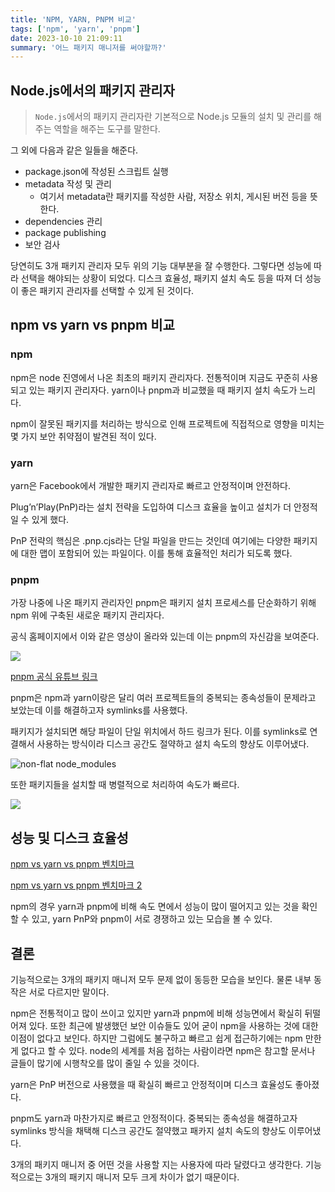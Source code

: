```yaml
---
title: 'NPM, YARN, PNPM 비교'
tags: ['npm', 'yarn', 'pnpm']
date: 2023-10-10 21:09:11
summary: '어느 패키지 매니저를 써야할까?'
---
```


## Node.js에서의 패키지 관리자

> `Node.js`에서의 패키지 관리자란 기본적으로 Node.js 모듈의 설치 및 관리를 해주는 역할을 해주는 도구를 말한다.

그 외에 다음과 같은 일들을 해준다.

- package.json에 작성된 스크립트 실행
- metadata 작성 및 관리
  - 여기서 metadata란 패키지를 작성한 사람, 저장소 위치, 게시된 버전 등을 뜻한다.
- dependencies 관리
- package publishing
- 보안 검사

당연히도 3개 패키지 관리자 모두 위의 기능 대부분을 잘 수행한다. 그렇다면 성능에 따라 선택을 해야되는 상황이 되었다. 디스크 효율성, 패키지 설치 속도 등을 따져 더 성능이 좋은 패키지 관리자를 선택할 수 있게 된 것이다.

## npm vs yarn vs pnpm 비교

### npm

npm은 node 진영에서 나온 최초의 패키지 관리자다. 전통적이며 지금도 꾸준히 사용되고 있는 패키지 관리자다. yarn이나 pnpm과 비교했을 때 패키지 설치 속도가 느리다.

npm이 잘못된 패키지를 처리하는 방식으로 인해 프로젝트에 직접적으로 영향을 미치는 몇 가지 보안 취약점이 발견된 적이 있다.

### yarn

yarn은 Facebook에서 개발한 패키지 관리자로 빠르고 안정적이며 안전하다.

Plug’n’Play(PnP)라는 설치 전략을 도입하여 디스크 효율을 높이고 설치가 더 안정적일 수 있게 했다.

PnP 전략의 핵심은 .pnp.cjs라는 단일 파일을 만드는 것인데 여기에는 다양한 패키지에 대한 맵이 포함되어 있는 파일이다. 이를 통해 효율적인 처리가 되도록 했다.

### pnpm

가장 나중에 나온 패키지 관리자인 pnpm은 패키지 설치 프로세스를 단순화하기 위해 npm 위에 구축된 새로운 패키지 관리자다.

공식 홈페이지에서 이와 같은 영상이 올라와 있는데 이는 pnpm의 자신감을 보여준다.

![](/static/images/npm_vs_yarn_vs_pnpm-001.png)

[pnpm 공식 유튜브 링크](https://www.youtube.com/watch?v=d1E31WPR70g&ab_channel=CoderOne)

pnpm은 npm과 yarn이랑은 달리 여러 프로젝트들의 중복되는 종속성들이 문제라고 보았는데 이를 해결하고자 symlinks를 사용했다.

패키지가 설치되면 해당 파일이 단일 위치에서 하드 링크가 된다. 이를 symlinks로 연결해서 사용하는 방식이라 디스크 공간도 절약하고 설치 속도의 향상도 이루어냈다.

![non-flat node_modules](/static/images/npm_vs_yarn_vs_pnpm-002.png)

또한 패키지들을 설치할 때 병렬적으로 처리하여 속도가 빠르다.

![](/static/images/npm_vs_yarn_vs_pnpm-003.png)

## 성능 및 디스크 효율성

[npm vs yarn vs pnpm 벤치마크](https://p.datadoghq.eu/sb/d2wdprp9uki7gfks-c562c42f4dfd0ade4885690fa719c818?tpl_var_npm%5B0%5D=%2A&tpl_var_pnpm%5B0%5D=%2A&tpl_var_yarn-classic%5B0%5D=%2A&tpl_var_yarn-modern%5B0%5D=%2A&tpl_var_yarn-nm%5B0%5D=%2A&tpl_var_yarn-pnpm%5B0%5D=no&from_ts=1657214169347&to_ts=1664990169347&live=true)

[npm vs yarn vs pnpm 벤치마크 2](https://pnpm.io/benchmarks)

npm의 경우 yarn과 pnpm에 비해 속도 면에서 성능이 많이 떨어지고 있는 것을 확인할 수 있고, yarn PnP와 pnpm이 서로 경쟁하고 있는 모습을 볼 수 있다.

## 결론

기능적으로는 3개의 패키지 매니저 모두 문제 없이 동등한 모습을 보인다. 물론 내부 동작은 서로 다르지만 말이다.

npm은 전통적이고 많이 쓰이고 있지만 yarn과 pnpm에 비해 성능면에서 확실히 뒤떨어져 있다. 또한 최근에 발생했던 보안 이슈들도 있어 굳이 npm을 사용하는 것에 대한 이점이 없다고 보인다. 하지만 그럼에도 불구하고 빠르고 쉽게 접근하기에는 npm 만한게 없다고 할 수 있다. node의 세계를 처음 접하는 사람이라면 npm은 참고할 문서나 글들이 많기에 시행착오를 많이 줄일 수 있을 것이다.

yarn은 PnP 버전으로 사용했을 때 확실히 빠르고 안정적이며 디스크 효율성도 좋아졌다.

pnpm도 yarn과 마찬가지로 빠르고 안정적이다. 중복되는 종속성을 해결하고자 symlinks 방식을 채택해 디스크 공간도 절약했고 패카지 설치 속도의 향상도 이루어냈다.

3개의 패키지 매니저 중 어떤 것을 사용할 지는 사용자에 따라 달렸다고 생각한다. 기능적으로는 3개의 패키지 매니저 모두 크게 차이가 없기 때문이다.
